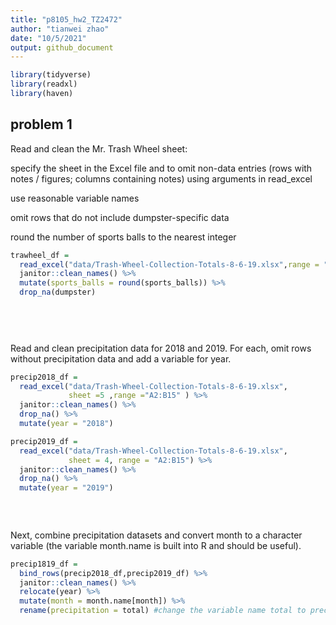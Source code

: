 ```yaml
---
title: "p8105_hw2_TZ2472"
author: "tianwei zhao"
date: "10/5/2021"
output: github_document
---
```


```r
library(tidyverse)
library(readxl)
library(haven)
```


## problem 1 
Read and clean the Mr. Trash Wheel sheet:

specify the sheet in the Excel file and to omit non-data entries (rows with notes / figures; columns containing notes) using arguments in read_excel

use reasonable variable names

omit rows that do not include dumpster-specific data

round the number of sports balls to the nearest integer

```r
trawheel_df = 
  read_excel("data/Trash-Wheel-Collection-Totals-8-6-19.xlsx",range = "A2:N408") %>% 
  janitor::clean_names() %>% 
  mutate(sports_balls = round(sports_balls)) %>% 
  drop_na(dumpster)
  
  

  
```



Read and clean precipitation data for 2018 and 2019. For each, omit rows without precipitation data and add a variable for year. 

```r
precip2018_df = 
  read_excel("data/Trash-Wheel-Collection-Totals-8-6-19.xlsx",
             sheet =5 ,range ="A2:B15" ) %>% 
  janitor::clean_names() %>% 
  drop_na() %>% 
  mutate(year = "2018")

precip2019_df =
  read_excel("data/Trash-Wheel-Collection-Totals-8-6-19.xlsx",
             sheet = 4, range = "A2:B15") %>% 
  janitor::clean_names() %>% 
  drop_na() %>% 
  mutate(year = "2019")
  
  
  
```



Next, combine precipitation datasets and convert month to a character variable (the variable month.name is built into R and should be useful).
```r
precip1819_df = 
  bind_rows(precip2018_df,precip2019_df) %>% 
  janitor::clean_names() %>% 
  relocate(year) %>% 
  mutate(month = month.name[month]) %>% 
  rename(precipitation = total) #change the variable name total to precipitation for better understanding 
  
  
```

